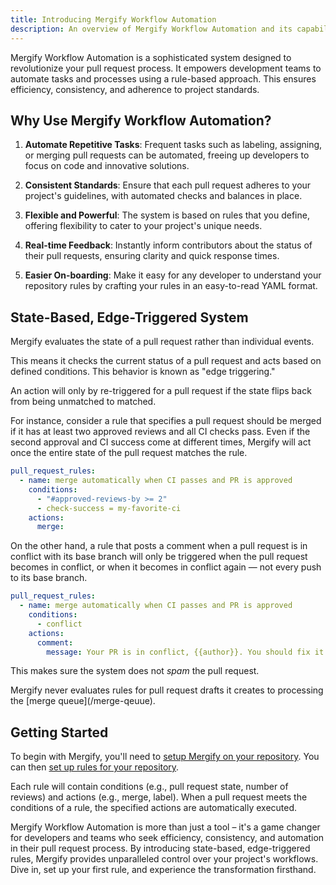 ```yaml
---
title: Introducing Mergify Workflow Automation
description: An overview of Mergify Workflow Automation and its capabilities to supercharge your pull request process.
---
```



Mergify Workflow Automation is a sophisticated system designed to revolutionize
your pull request process. It empowers development teams to automate tasks and
processes using a rule-based approach. This ensures efficiency, consistency,
and adherence to project standards.

## Why Use Mergify Workflow Automation?

1. **Automate Repetitive Tasks**: Frequent tasks such as labeling, assigning,
   or merging pull requests can be automated, freeing up developers to focus on
   code and innovative solutions.

2. **Consistent Standards**: Ensure that each pull request adheres to your
   project's guidelines, with automated checks and balances in place.

3. **Flexible and Powerful**: The system is based on rules that you define,
   offering flexibility to cater to your project's unique needs.

4. **Real-time Feedback**: Instantly inform contributors about the status of
   their pull requests, ensuring clarity and quick response times.

5. **Easier On-boarding**: Make it easy for any developer to understand your
   repository rules by crafting your rules in an easy-to-read YAML format.

## State-Based, Edge-Triggered System

Mergify evaluates the state of a pull request rather than individual events.

This means it checks the current status of a pull request and acts based on
defined conditions. This behavior is known as "edge triggering."

An action will only by re-triggered for a pull request if the state flips back
from being unmatched to matched.

For instance, consider a rule that specifies a pull request should be merged if
it has at least two approved reviews and all CI checks pass. Even if the second
approval and CI success come at different times, Mergify will act once the
entire state of the pull request matches the rule.

```yaml
pull_request_rules:
  - name: merge automatically when CI passes and PR is approved
    conditions:
      - "#approved-reviews-by >= 2"
      - check-success = my-favorite-ci
    actions:
      merge:
```

On the other hand, a rule that posts a comment when a pull request is in
conflict with its base branch will only be triggered when the pull request
becomes in conflict, or when it becomes in conflict again — not every push to
its base branch.

```yaml
pull_request_rules:
  - name: merge automatically when CI passes and PR is approved
    conditions:
      - conflict
    actions:
      comment:
        message: Your PR is in conflict, {{author}}. You should fix it.
```

This makes sure the system does not *spam* the pull request.

<Info>
  Mergify never evaluates rules for pull request drafts it creates to
  processing the [merge queue](/merge-qeuue).
</Info>

## Getting Started

To begin with Mergify, you'll need to [setup Mergify on your
repository](/getting-started). You can then [set up rules for your
repository](writing-your-first-rule).

Each rule will contain conditions (e.g., pull request state, number of reviews)
and actions (e.g., merge, label). When a pull request meets the conditions of a
rule, the specified actions are automatically executed.

Mergify Workflow Automation is more than just a tool – it's a game changer for
developers and teams who seek efficiency, consistency, and automation in their
pull request process. By introducing state-based, edge-triggered rules, Mergify
provides unparalleled control over your project's workflows. Dive in, set up
your first rule, and experience the transformation firsthand.
